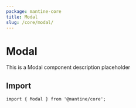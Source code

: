 ```yaml
---
package: mantine-core
title: Modal
slug: /core/modal/
---
```



# Modal

This is a Modal component description placeholder

<PageHeader
  source="mantine-core/src/Modal/Modal.tsx"
  docs="core/Modal.mdx"
  package="@mantine/core"
/>

## Import

```tsx
import { Modal } from '@mantine/core';
```

<PropsTable component="Modal" />
